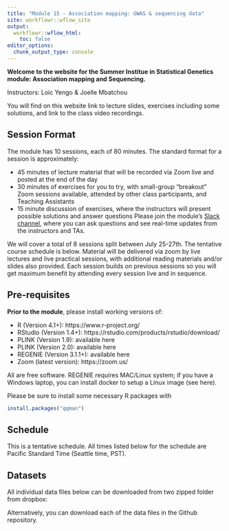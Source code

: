 ```yaml
---
title: "Module 15 - Association mapping: GWAS & sequencing data"
site: workflowr::wflow_site
output:
  workflowr::wflow_html:
    toc: false
editor_options:
  chunk_output_type: console
---
```


**Welcome to the website for the Summer Institue in Statistical Genetics module: Association mapping and Sequencing.**

Instructors: Loic Yengo & Joelle Mbatchou

You will find on this website link to lecture slides, exercises including some solutions, and link to the class video recordings.


## Session Format
The module has 10 sessions, each of 80 minutes. The standard format for a session is approximately:

* 45 minutes of lecture material that will be recorded via Zoom live and posted at the end of the day
* 30 minutes of exercises for you to try, with small-group "breakout" Zoom sessions available, attended by other class participants, and Teaching Assistants
* 15 minute discussion of exercises, where the instructors will present possible solutions and answer questions
Please join the module's [Slack channel](www.expage.com), where you can ask questions and see real-time updates from the instructors and TAs.

We will cover a total of 8 sessions split between July 25-27th. The tentative course schedule is below.
Material will be delivered via zoom by live lectures and live practical sessions, with additional reading materials and/or slides also provided. 
Each session builds on previous sessions so you will get maximum benefit by attending every session live and in sequence.


## Pre-requisites

**Prior to the module**, please install working versions of:

* R (Version 4.1+): https://www.r-project.org/
* RStudio (Version 1.4+): https://rstudio.com/products/rstudio/download/
* PLINK (Version 1.9): available here
* PLINK (Version 2.0): available here
* REGENIE (Version 3.1.1+): available here
* Zoom (latest version): https://zoom.us/

All are free software. 
REGENIE requires MAC/Linux system; if you have a Windows laptop, you can install docker to setup a Linux image (see here).

Please be sure to install some necessary R packages with 
```r
install.packages("qqman")
```

## Schedule

This is a tentative schedule. All times listed below for the schedule are Pacific Standard Time (Seattle time, PST).

## Datasets

All individual data files below can be downloaded from two zipped folder from dropbox:

Alternatively, you can download each of the data files in the Github repository.
